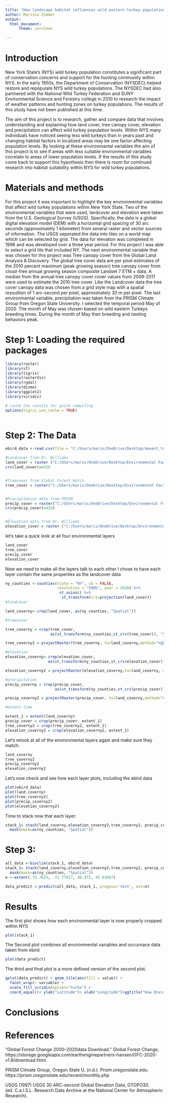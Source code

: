 ```yaml
---
title: "How landscape habitat influences wild eastern turkey populations within New York State"
author: Marissa Zimmer 
output:
  html_document:
      theme: cerulean
  
---
```


# Introduction

New York State’s (NYS) wild turkey population constitutes a significant part of conservation concerns and support for the hunting community within NYS. In the early 1950s, the Department of Conservation  (NYSDEC) helped restore and repopulate NYS wild turkey populations. The NYSDEC had also partnered with the National Wild Turkey Federation and SUNY Environmental Science and Forestry college in 2010 to research the impact of weather patterns and hunting zones on turkey populations. The results of this study have not been published at this time.

The aim of this project is to research, gather and compare data that involves understanding and explaining how land cover, tree canopy cover, elevation and precipitation can affect wild turkey population levels. Within NYS many individuals have noticed seeing less wild turkeys than in years past and changing habitat factors in localized areas may be one factor affecting population levels. By looking at these environmantal variables the aim of this project is to see if areas with less suitable environmental variables correlate to areas of lower population levels. If the results of this study come back to support this hypothesis then there is room for continued research into habitat suitability within NYS for wild turkey populations. 



# Materials and methods

For this project it was important to highlight the key environmental variables that affect wild turkey populations within New York State. Two of the environmental variables that were used, landcover and elevation were taken from the U.S. Geological Survey (USGS). Specifically, the data is a global digital elevation model (DEM) with a horizontal grid spacing of 30 arc seconds (approximately 1 kilometer) from several raster and vector sources of information. The USGS seperated the data into tiles on a world map which can be selected by grid. The data for elevation was completed in 1996 and was developed over a three year period. For this project I was able to select a grid tile that included NY. The next environmental variable that was chosen for this project was Tree canopy cover from the Global Land Analysis & Discovery. The global tree cover data are per pixel estimates of the 2010 percent maximum (peak growing season) tree canopy cover from cloud-free annual growing season composite Landset 7 ETM + data. A median from the annual tree canopy cover cover values from 2009-2011 were used to estimate the 2010 tree cover. Like the Landcover data the tree cover canopy data was chosen from a grid style map with a spatial resoultion of 1 arc-second per pixel, approximately 30 m per pixel. The last environmental variable, precipitation was taken from the PRISM Climate Group from Oregon State University. I selected the temporal period May of 2020. The month of May was chosen based on wild eastern Turkeys breeding times. During the month of May their breeding and nesting behaviors peak. 


# Step 1: Loading the required packages 


```r

library(raster)
library(sf)
library(tigris)
library(rasterVis)
library(rgdal)
library(dismo)
library(ggplot2)
library(viridis)

# cache the results for quick compiling
options(tigris_use_cache = TRUE)
 
```


# Step 2: The Data

```r
ebird_data <-read.csv(file = "C:/Users/maris/OneDrive/Desktop/maxent_turkey3.csv")

#Landcover from Dr. Williams 
land_cover = raster ("C:/USers/maris/OneDrive/Desktop/Environmental Factor for Turkey Project/landcover_crop.asc")
crs(land_cover)=4326


#Treecover from Global Forest Watch
tree_cover = raster("C:/USers/maris/OneDrive/Desktop/Environmental Factor for Turkey Project/Hansen_GFC-2019-v1.7_treecover2000_50N_080W.tif")


#Precipitation data from PRISM 
precip_cover = raster("C:/USers/maris/OneDrive/Desktop/Environmental Factor for Turkey Project/PRISM_ppt_stable_4kmM3_2020_asc.asc")
crs(precip_cover)=4326


#Elevation data from Dr. Williams 
elevation_cover = raster ("C:/Users/maris/OneDrive/Desktop/Environmental Factor for Turkey Project/elevation.tif")

```

let's take a quick look at all four environmental layers 

```r
land_cover
tree_cover
precip_cover
elevation_cover
```

Now we need to make all the layers talk to each other 
I chose to have each layer contain the same properties as the landcover data 

```r
ny_counties <-counties(state = "NY", cb = FALSE,
                       resolution = "500k", year = 2020) %>%
                        st_union() %>%
                         st_transform(crs=projection(land_cover))
#landcover 

land_coverny= crop(land_cover, as(ny_counties, "Spatial"))

#treecover

tree_coverny = crop(tree_cover, 
                    as(st_transform(ny_counties,st_crs(tree_cover)), "Spatial"))#%>%

tree_coverny2 = projectRaster(tree_coverny, to=land_coverny,method="ngb")

#elevation 
elevation_coverny= crop(elevation_cover,
                   as(st_transform(ny_counties,st_crs(elevation_cover)), "Spatial"))#%>%

elevation_coverny2 = projectRaster(elevation_coverny,to=land_coverny, method = "ngb")

#precipitation
precip_coverny = crop(precip_cover, 
                      as(st_transform(ny_counties,st_crs(precip_cover)), "Spatial"))#%>%

precip_coverny2 = projectRaster(precip_cover, to=land_coverny,method="ngb")

#extent time

extent_1 = extent(land_coverny)
precip_cover = crop(precip_cover, extent_1)
tree_coverny2 = crop(tree_coverny2, extent_1)
elevation_coverny2 = crop(elevation_coverny2, extent_1)
```

Let's relook at all of the environmental layers again and make sure they match:

```r
land_coverny
tree_coverny2
precip_coverny2
elevation_coverny2
```

Let's now check and see how each layer plots, including the ebird data
```r
plot(ebird_data)
plot(land_coverny)
plot(tree_coverny2)
plot(precip_coverny2)
plot(elevation_coverny2)

```

Time to stack now that each layer:

```r
stack_1= stack(land_coverny,elevation_coverny2,tree_coverny2, precip_coverny2)%>%
  mask(mask=as(ny_counties, "Spatial"))
```


# Step 3: 
```r


all_data <-bioclim(stack_1, ebird_data)
stack_1= stack(land_coverny,elevation_coverny2,tree_coverny2, precip_coverny2)%>%
  mask(mask=as(ny_counties, "Spatial"))
e <-extent(-79.7625, -71.77917, 40.475, 45.01667)

data_predict <-predict(all_data, stack_1, progess='text', ext=e)


```

# Results

The first plot shows how each environmental layer is now properly cropped within NYS 
```r
plot(stack_1)
```

The Second plot combines all environmental variables and occurnace data taken from ebird
```r
plot(data_predict)
```


The third and final plot is a more defined version of the second plot. 
```r
gplot(data_predict) + geom_tile(aes(fill = value)) +
  facet_wrap(~ variable) +
  scale_fill_viridis(option="turbo") +
  coord_equal()+ ylab("Latitude")+ xlab("Longitude")+ggtitle("How Environmental Variables effect Turkey populations within NYS")

```



# Conclusions


# References

“Global Forest Change 2000–2020data Download.” Global Forest Change, https://storage.googleapis.com/earthenginepartners-hansen/GFC-2020-v1.8/download.html. 

PRISM Climate Group, Oregon State U. (n.d.). Prism.oregonstate.edu. https://prism.oregonstate.edu/recent/monthly.php

USGS (1997) USGS 30 ARC-second Global Elevation Data, GTOPO30. (ed. C.a.I.S.L. Research Data Archive at the National Center for Atmospheric Research).


